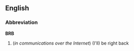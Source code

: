 ==English==
===Abbreviation===
'''BRB'''

#(''in communications over the Internet'') (I'll) be right back